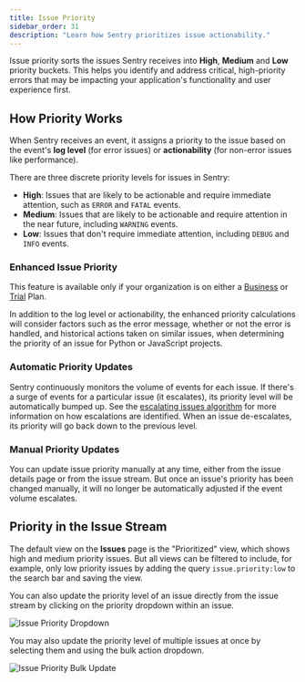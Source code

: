 ```yaml
---
title: Issue Priority
sidebar_order: 31
description: "Learn how Sentry prioritizes issue actionability."
---
```


Issue priority sorts the issues Sentry receives into **High**, **Medium** and **Low** priority buckets. This helps you identify and address critical, high-priority errors that may be impacting your application's functionality and user experience first.

## How Priority Works

When Sentry receives an event, it assigns a priority to the issue based on the event's **log level** (for error issues) or **actionability** (for non-error issues like performance).

There are three discrete priority levels for issues in Sentry:

- **High**: Issues that are likely to be actionable and require immediate attention, such as `ERROR` and `FATAL` events.
- **Medium**: Issues that are likely to be actionable and require attention in the near future, including `WARNING` events.
- **Low**: Issues that don't require immediate attention, including `DEBUG` and `INFO` events.

### Enhanced Issue Priority

<Note>

This feature is available only if your organization is on either a [Business](https://sentry.io/pricing/) or [Trial](/pricing/#product-trials) Plan.

</Note>

In addition to the log level or actionability, the enhanced priority calculations will consider factors such as the error message, whether or not the error is handled, and historical actions taken on similar issues, when determining the priority of an issue for Python or JavaScript projects.

### Automatic Priority Updates

Sentry continuously monitors the volume of events for each issue. If there's a surge of events for a particular issue (it escalates), its priority level will be automatically bumped up. See the [escalating issues algorithm](/product/issues/states-triage/escalating-issues/) for more information on how escalations are identified. When an issue de-escalates, its priority will go back down to the previous level.

### Manual Priority Updates

You can update issue priority manually at any time, either from the issue details page or from the issue stream. But once an issue's priority has been changed manually, it will no longer be automatically adjusted if the event volume escalates.

## Priority in the Issue Stream

The default view on the **Issues** page is the "Prioritized" view, which shows high and medium priority issues. But all views can be filtered to include, for example, only low priority issues by adding the query `issue.priority:low` to the search bar and saving the view.

You can also update the priority level of an issue directly from the issue stream by clicking on the priority dropdown within an issue.

![Issue Priority Dropdown](/product/issues/issue-priority/issue-priority-dropdown.png)

You may also update the priority level of multiple issues at once by selecting them and using the bulk action dropdown.

![Issue Priority Bulk Update](/product/issues/issue-priority/issue-priority-bulk-edit.png)
